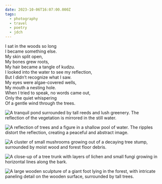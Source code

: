 ```yaml
---
date: 2023-10-06T16:07:00.000Z
tags:
  - photography
  - travel
  - poetry
  - jdch
---
```

I sat in the woods so long<br/>
I became something else.<br/>
My skin split open,<br/>
My bones grew roots,<br/>
My hair became a tangle of kudzu.<br/>
I looked into the water to see my reflection,<br/>
But I didn’t recognize what I saw.<br/>
My eyes were algae-covered wells,<br/>
My mouth a nesting hole.<br/>
When I tried to speak, no words came out,<br/>
Only the quiet whispering<br/>
Of a gentle wind through the trees.

![A tranquil pond surrounded by tall reeds and lush greenery. The reflection of the vegetation is mirrored in the still water.](../../assets/photos/20231006-IMG_7540.jpg)

![A reflection of trees and a figure in a shallow pool of water. The ripples distort the reflection, creating a peaceful and abstract image.](../../assets/photos/20231006-IMG_7438.jpg)

![A cluster of small mushrooms growing out of a decaying tree stump, surrounded by moist wood and forest floor debris.](../../assets/photos/20231006-IMG_7464.jpg)

![A close-up of a tree trunk with layers of lichen and small fungi growing in horizontal lines along the bark.](../../assets/photos/20231006-IMG_7466.jpg)

![A large wooden sculpture of a giant foot lying in the forest, with intricate paneling detail on the wooden surface, surrounded by tall trees.](../../assets/photos/20231006-IMG_7454.jpg)
